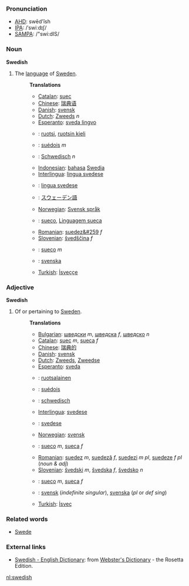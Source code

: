 ===Pronunciation===
*[[w:AHD|AHD]]: swēd'ĭsh
*[[w:IPA|IPA]]: /ˈswiːdɪʃ/
*[[w:SAMPA|SAMPA]]: /"swi:dIS/

===Noun===

'''Swedish'''

# The [[language]] of [[w:Sweden|Sweden]].
#:'''Translations'''
#:*[[Catalan]]: [[suec]]
#:*[[Chinese]]: [[瑞典语]]
#:*[[Danish]]: [[svensk]]
#:*[[Dutch]]: [[Zweeds]] ''n''
#:*[[Esperanto]]: [[sveda lingvo]]
#:*{{fi}}: [[ruotsi]], [[ruotsin kieli]]
#:*{{fr}}: [[suédois]] ''m''
#:*{{de}}: [[Schwedisch]] ''n''
#:*[[Indonesian]]: [[bahasa]] [[Swedia]]
#:*[[Interlingua]]: [[lingua svedese]]
#:*{{it}}: [[lingua svedese]]
#:*{{ja}}: [[スウェーデン語]]
#:*[[Norwegian]]: [[Svensk språk]]
#:*{{pt}}: [[sueco]], [[Linguagem sueca]]
#:*[[Romanian]]: [[suedez&#259]] ''f''
#:*[[Slovenian]]: [[švedščina]] ''f''
#:*{{es}}: [[sueco]] ''m''
#:*{{sv}}: [[svenska]]
#:*[[Turkish]]: [[İsveççe]]

===Adjective===

'''Swedish'''

# Of or pertaining to [[Sweden]].
#:'''Translations'''
#:*[[Bulgarian]]: [[шведски]] ''m'', [[шведска]] ''f'', [[шведско]] ''n''
#:*[[Catalan]]: [[suec]] ''m'', [[sueca]] ''f''
#:*[[Chinese]]: [[瑞典的]]
#:*[[Danish]]: [[svensk]]
#:*[[Dutch]]: [[Zweeds]], [[Zweedse]]
#:*[[Esperanto]]: [[sveda]]
#:*{{fi}}: [[ruotsalainen]]
#:*{{fr}}: [[suédois]]
#:*{{de}}: [[schwedisch]]
#:*[[Interlingua]]: [[svedese]]
#:*{{it}}: [[svedese]]
#:*[[Norwegian]]: [[svensk]]
#:*{{pt}}: [[sueco]] ''m'', [[sueca]] ''f''
#:*[[Romanian]]: [[suedez]] ''m'', [[suedeză]] ''f'', [[suedezi]] ''m pl'', [[suedeze]] ''f pl'' (''noun & adj'')
#:*[[Slovenian]]: [[švedski]] ''m'', [[švedska]] ''f'', [[švedsko]] ''n''
#:*{{es}}: [[sueco]] ''m'', [[sueca]] ''f''
#:*{{sv}}: [[svensk]] (''indefinite singular''), [[svenska]] (''pl'' or ''def sing'')
#:*[[Turkish]]: [[İsveç]]

=== Related words ===
*[[Swede]]

=== External links ===
*[http://www.websters-online-dictionary.org/definition/Swedish-english/ Swedish - English Dictionary]: from [http://www.websters-online-dictionary.org/ Webster's Dictionary] - the Rosetta Edition.

[[nl:swedish]]